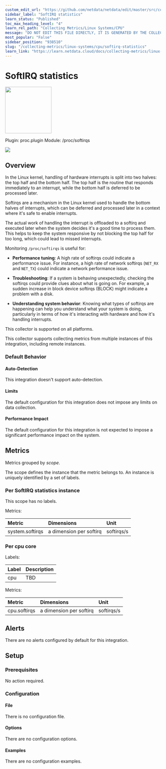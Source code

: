 ```yaml
---
custom_edit_url: "https://github.com/netdata/netdata/edit/master/src/collectors/proc.plugin/metadata.yaml"
sidebar_label: "SoftIRQ statistics"
learn_status: "Published"
toc_max_heading_level: "4"
learn_rel_path: "Collecting Metrics/Linux Systems/CPU"
message: "DO NOT EDIT THIS FILE DIRECTLY, IT IS GENERATED BY THE COLLECTOR'S metadata.yaml FILE"
most_popular: "False"
sidebar_position: "938510"
slug: "/collecting-metrics/linux-systems/cpu/softirq-statistics"
learn_link: "https://learn.netdata.cloud/docs/collecting-metrics/linux-systems/cpu/softirq-statistics"
---
```



# SoftIRQ statistics


<img src="https://netdata.cloud/img/linuxserver.svg" width="150"/>


Plugin: proc.plugin
Module: /proc/softirqs

<img src="https://img.shields.io/badge/maintained%20by-Netdata-%2300ab44" />

## Overview

In the Linux kernel, handling of hardware interrupts is split into two halves: the top half and the bottom half.
The top half is the routine that responds immediately to an interrupt, while the bottom half is deferred to be processed later.

Softirqs are a mechanism in the Linux kernel used to handle the bottom halves of interrupts, which can be
deferred and processed later in a context where it's safe to enable interrupts.

The actual work of handling the interrupt is offloaded to a softirq and executed later when the system
decides it's a good time to process them. This helps to keep the system responsive by not blocking the top
half for too long, which could lead to missed interrupts.

Monitoring `/proc/softirqs` is useful for:

- **Performance tuning**: A high rate of softirqs could indicate a performance issue. For instance, a high
  rate of network softirqs (`NET_RX` and `NET_TX`) could indicate a network performance issue.

- **Troubleshooting**: If a system is behaving unexpectedly, checking the softirqs could provide clues about
  what is going on. For example, a sudden increase in block device softirqs (BLOCK) might indicate a problem
  with a disk.

- **Understanding system behavior**: Knowing what types of softirqs are happening can help you understand what
  your system is doing, particularly in terms of how it's interacting with hardware and how it's handling
  interrupts.




This collector is supported on all platforms.

This collector supports collecting metrics from multiple instances of this integration, including remote instances.


### Default Behavior

#### Auto-Detection

This integration doesn't support auto-detection.

#### Limits

The default configuration for this integration does not impose any limits on data collection.

#### Performance Impact

The default configuration for this integration is not expected to impose a significant performance impact on the system.


## Metrics

Metrics grouped by *scope*.

The scope defines the instance that the metric belongs to. An instance is uniquely identified by a set of labels.



### Per SoftIRQ statistics instance



This scope has no labels.

Metrics:

| Metric | Dimensions | Unit |
|:------|:----------|:----|
| system.softirqs | a dimension per softirq | softirqs/s |

### Per cpu core



Labels:

| Label      | Description     |
|:-----------|:----------------|
| cpu | TBD |

Metrics:

| Metric | Dimensions | Unit |
|:------|:----------|:----|
| cpu.softirqs | a dimension per softirq | softirqs/s |



## Alerts

There are no alerts configured by default for this integration.


## Setup

### Prerequisites

No action required.

### Configuration

#### File

There is no configuration file.
#### Options



There are no configuration options.

#### Examples
There are no configuration examples.


